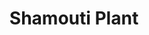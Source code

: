 ---
title: "Shamouti Plant"
meta_title: "Shamouti Plant craft"
description: "Craft de Shamouti Plant"
rank: "b"
draft: false
name: "Shamouti Plant"
recipe_img: "https://wiki.pokexgames.com/images/7/77/Shamouti_Plant.png"
level: 68
craft_time: 129600
result: 1
value_npc: 1
ingredients:
  - name: "Empty Vase"
    quantity: 1
    item_img: "https://wiki.pokexgames.com/images/4/4f/Empty_Vase.png"
    value_npc: 1
  - name: "Major Seed Bag"
    quantity: 1
    item_img: "https://wiki.pokexgames.com/images/d/d4/Major_Seed_Bag.png"
    value_npc: 1
  - name: "Bull Tail"
    quantity: 10
    item_img: "https://wiki.pokexgames.com/images/1/1c/Bull_Tail.png"
    value_npc: 1
  - name: "Greens"
    quantity: 25
    item_img: "https://wiki.pokexgames.com/images/5/54/Greens.png"
    value_npc: 1
  - name: "Condensed Grass"
    quantity: 40
    item_img: "https://wiki.pokexgames.com/images/c/ce/Condensed_Grass.png"
    value_npc: 1
---